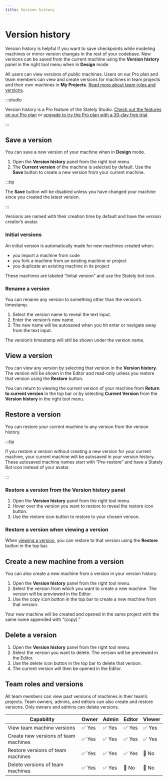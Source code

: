 ```yaml
---
title: Version history
---
```



# Version history

Version history is helpful if you want to save checkpoints while modeling machines or mirror version changes in the rest of your codebase. New versions can be saved from the current machine using the **Version history** panel in the right tool menu when in **Design** mode. 

All users can view versions of public machines. Users on our Pro plan and team members can view and create versions for machines in team projects and their own machines in **My Projects**. [Read more about team roles and versions](#team-roles-and-versions).

:::studio

Version history is a Pro feature of the Stately Studio. [Check out the features on our Pro plan](/studio-pro-plan.mdx) or [upgrade to try the Pro plan with a 30-day free trial](https://stately.ai/registry/billing).

:::

## Save a version

You can save a new version of your machine when in **Design** mode.

1. Open the **Version history** panel from the right tool menu.
2. The **Current version** of the machine is selected by default. Use the **Save** button to create a new version from your current machine. 

:::tip

The **Save** button will be disabled unless you have changed your machine since you created the latest version.

:::

Versions are named with their creation time by default and have the version creator’s avatar.

<p>
<ThemedImage
  alt="Version history panel opened from the right tool menu showing a list of versions."
  sources={{
    light: useBaseUrl('/versions/version-toolbox.png'),
    dark: useBaseUrl('/versions/version-toolbox-dm.png'),
  }}
/>
</p>

### Initial versions

An initial version is automatically made for new machines created when:

- you import a machine from code
- you fork a machine from an existing machine or project
- you duplicate an existing machine in its project

These machines are labeled “Initial version” and use the Stately bot icon.

### Rename a version

You can rename any version to something other than the version’s timestamp.

1. Select the version name to reveal the text input.
2. Enter the version’s new name.
3. The new name will be autosaved when you hit enter or navigate away from the text input.

<p>
<ThemedImage
  alt="Selecting a version name in the Version history panel, showing the text input for the new name."
  sources={{
    light: useBaseUrl('/versions/version-rename.png'),
    dark: useBaseUrl('/versions/version-rename-dm.png'),
  }}
/>
</p>

The version’s timestamp will still be shown under the version name.

## View a version

You can view any version by selecting that version in the **Version history**. The version will be shown in the Editor and read-only unless you restore that version using the **Restore** button.

<p>
<ThemedImage
  alt="A version previewed in the Editor which highlights the top bar to show you’re in preview mode."
  sources={{
    light: useBaseUrl('/versions/version-preview.png'),
    dark: useBaseUrl('/versions/version-preview-dm.png'),
  }}
/>
</p>

You can return to viewing the current version of your machine from **Return to current version** in the top bar or by selecting **Current Version** from the **Version history** in the right tool menu.

## Restore a version

You can restore your current machine to any version from the version history.

:::tip

If you restore a version without creating a new version for your current machine, your current machine will be autosaved in your version history. These autosaved machine names start with “Pre-restore” and have a Stately Bot icon instead of your avatar.

<p>
<ThemedImage
  alt="Autosave machine in the Version history panel named starting with Pre-restore version."
  sources={{
    light: useBaseUrl('/versions/version-auto.png'),
    dark: useBaseUrl('/versions/version-auto-dm.png'),
  }}
/>
</p>

:::

### Restore a version from the **Version history** panel

1. Open the **Version history** panel from the right tool menu.
2. Hover over the version you want to restore to reveal the restore icon button.
3. Use the restore icon button to restore to your chosen version.

<p>
<ThemedImage
  alt="Version history panel with the restore icon revealed on hover."
  sources={{
    light: useBaseUrl('/versions/version-restore.png'),
    dark: useBaseUrl('/versions/version-restore-dm.png'),
  }}
/>
</p>

### Restore a version when viewing a version 

When [viewing a version](#view-a-version), you can restore to that version using the **Restore** button in the top bar.

<p>
<ThemedImage
  alt="A version previewed in the Editor with an arrow pointing to the Restore button."
  sources={{
    light: useBaseUrl('/versions/version-restore-button.png'),
    dark: useBaseUrl('/versions/version-restore-button-dm.png'),
  }}
/>
</p>

<!-- TODO: ### Undo version restore -->

<!-- TODO: -->


## Create a new machine from a version

You can also create a new machine from a version in your version history.

1. Open the **Version history** panel from the right tool menu.
2. Select the version from which you want to create a new machine. The version will be previewed in the Editor.
3. Use the copy icon button in the top bar to create a new machine from that version.

<p>
<ThemedImage
  alt="A version previewed in the Editor with an arrow pointing to the Copy button."
  sources={{
    light: useBaseUrl('/versions/version-copy.png'),
    dark: useBaseUrl('/versions/version-copy-dm.png'),
  }}
/>
</p>


Your new machine will be created and opened in the same project with the same name appended with “(copy).”

## Delete a version

1. Open the **Version history** panel from the right tool menu.
2. Select the version you want to delete. The version will be previewed in the Editor.
3. Use the delete icon button in the top bar to delete that version.
4. The current version will then be opened in the Editor.

<p>
<ThemedImage
  alt="A version previewed in the Editor with an arrow pointing to the Delete button."
  sources={{
    light: useBaseUrl('/versions/version-delete.png'),
    dark: useBaseUrl('/versions/version-delete-dm.png'),
  }}
/>
</p>


## Team roles and versions

All team members can view past versions of machines in their team’s projects. Team owners, admins, and editors can also create and restore versions. Only owners and admins can delete versions.

| Capability                               | Owner  | Admin  | Editor | Viewer |
| ---------------------------------------- | ------ | ------ | ------ | ------ |
| View team machine versions               | ✅ Yes | ✅ Yes | ✅ Yes | ✅ Yes |
| Create new versions of team machines     | ✅ Yes | ✅ Yes | ✅ Yes | ✅ Yes |
| Restore versions of team machines        | ✅ Yes | ✅ Yes | ✅ Yes | 🚫 No  |
| Delete versions of team machines         | ✅ Yes | ✅ Yes | 🚫 No | 🚫 No  |
